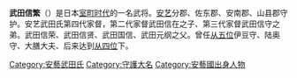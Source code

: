 {{About|室町时代的武将|战国时代的武将|武田信繁}}
{{japanese|japanese=武田 信繁|kana=たけだ のぶしげ|romaji=Takeda Nobushige}}
'''武田信繁'''（{{bd|1430年||1465年|11月28}}）是日本[[室町时代|室町时代]]的一名武将。[[安艺国|安艺]]分郡、佐东郡、安南郡、山县郡守护。安艺武田氏第四代家督，第二代家督武田信在之子、第三代家督武田信守之弟。武田信荣、武田信贤、武田国信、武田元纲之父。曾任[[从五位|从五位]]伊豆守、陆奥守、大膳大夫、后来达到[[从四位|从四位]]下。

{{安藝武田氏當主|第4任|1422年左右 - 1440年}}

[[Category:安藝武田氏|Category:安藝武田氏]]
[[Category:守護大名|Category:守護大名]]
[[Category:安藝國出身人物|Category:安藝國出身人物]]